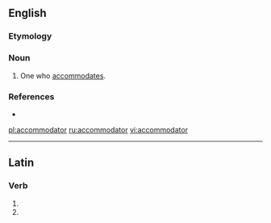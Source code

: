 ==English==

===Etymology===
{{suffix|accommodate|or}}

===Noun===
{{en-noun}}
#One who [[accommodates]].

===References===
*{{R:Webster 1913}} 

[[pl:accommodator]]
[[ru:accommodator]]
[[vi:accommodator]]

----
==Latin==

===Verb===
{{la-verb-form|accommodātor}}

# {{conjugation of|accommodo|accommodō|2|s|fut|pass|imp|lang=la}}
# {{conjugation of|accommodo|accommodō|3|s|fut|pass|imp|lang=la}}
{{count page|[[Wiktionary:Page count]]}}
{{rfc-auto}}
